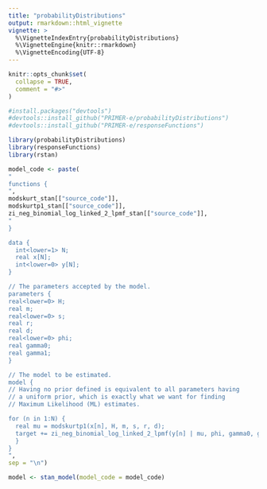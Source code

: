 ```yaml
---
title: "probabilityDistributions"
output: rmarkdown::html_vignette
vignette: >
  %\VignetteIndexEntry{probabilityDistributions}
  %\VignetteEngine{knitr::rmarkdown}
  %\VignetteEncoding{UTF-8}
---
```


```r
knitr::opts_chunk$set(
  collapse = TRUE,
  comment = "#>"
)
```

```r
#install.packages("devtools")
#devtools::install_github("PRIMER-e/probabilityDistributions")
#devtools::install_github("PRIMER-e/responseFunctions")

library(probabilityDistributions)
library(responseFunctions)
library(rstan)

model_code <- paste( 
"
functions {
",
modskurt_stan[["source_code"]],
modskurtp1_stan[["source_code"]],
zi_neg_binomial_log_linked_2_lpmf_stan[["source_code"]],
"
}

data {
  int<lower=1> N;
  real x[N];
  int<lower=0> y[N];
}

// The parameters accepted by the model.
parameters {
real<lower=0> H;
real m;
real<lower=0> s;
real r;
real d;
real<lower=0> phi;
real gamma0;
real gamma1;
}

// The model to be estimated.
model {
// Having no prior defined is equivalent to all parameters having
// a uniform prior, which is exactly what we want for finding
// Maximum Likelihood (ML) estimates.

for (n in 1:N) {
  real mu = modskurtp1(x[n], H, m, s, r, d);
  target += zi_neg_binomial_log_linked_2_lpmf(y[n] | mu, phi, gamma0, gamma1);
  }
}
",
sep = "\n")

model <- stan_model(model_code = model_code)

```

